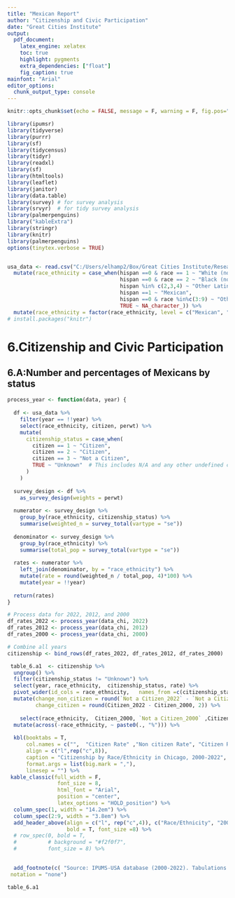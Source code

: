 ```yaml
---
title: "Mexican Report"
author: "Citizenship and Civic Participation"
date: "Great Cities Institute"
output: 
  pdf_document:
    latex_engine: xelatex
    toc: true
    highlight: pygments
    extra_dependencies: ["float"]
    fig_caption: true
mainfont: "Arial"
editor_options: 
  chunk_output_type: console
---
```


```r
knitr::opts_chunk$set(echo = FALSE, message = F, warning = F, fig.pos="H")
```


```r

library(ipumsr)
library(tidyverse)
library(purrr)
library(sf)
library(tidycensus)
library(tidyr)
library(readxl)
library(sf)
library(htmltools)
library(leaflet)
library(janitor)
library(data.table)
library(survey) # for survey analysis
library(srvyr)  # for tidy survey analysis
library(palmerpenguins)
library("kableExtra") 
library(stringr)
library(knitr)
library(palmerpenguins)
options(tinytex.verbose = TRUE)


usa_data <- read.csv("C:/Users/elhamp2/Box/Great Cities Institute/Research/Mexican Report/final_Mexican_IL_2000_22.csv") %>% 
  mutate(race_ethnicity = case_when(hispan ==0 & race == 1 ~ "White (non-Hispanic or Latino)",
                                    hispan ==0 & race == 2 ~ "Black (non-Hispanic or Latino)",
                                    hispan %in% c(2,3,4) ~ "Other Latinos",
                                    hispan ==1 ~ "Mexican", 
                                    hispan ==0 & race %in%c(3:9) ~ "Other (non-Hispanic or Latino)",
                                    TRUE ~ NA_character_)) %>% 
  mutate(race_ethnicity = factor(race_ethnicity, level = c("Mexican", "Other Latinos","White (non-Hispanic or Latino)", "Black (non-Hispanic or Latino)",  "Other (non-Hispanic or Latino)"))) 
# install.packages("knitr")


```

\renewcommand{\arraystretch}{1.4}
\clearpage

# 6.Citizenship and Civic Participation

## 6.A:Number and percentages of Mexicans by status

```r

process_year <- function(data, year) {
  
  df <- usa_data %>% 
    filter(year == !!year) %>% 
    select(race_ethnicity, citizen, perwt) %>%
    mutate(
      citizenship_status = case_when(
        citizen == 1 ~ "Citizen",
        citizen == 2 ~ "Citizen",
        citizen == 3 ~ "Not a Citizen",
        TRUE ~ "Unknown"  # This includes N/A and any other undefined categories
      )
    )
  
  survey_design <- df %>%
    as_survey_design(weights = perwt)
  
  numerator <- survey_design %>%
    group_by(race_ethnicity, citizenship_status) %>%
    summarise(weighted_n = survey_total(vartype = "se"))
  
  denominator <- survey_design %>%
    group_by(race_ethnicity) %>%
    summarise(total_pop = survey_total(vartype = "se"))
  
  rates <- numerator %>%
    left_join(denominator, by = "race_ethnicity") %>%
    mutate(rate = round(weighted_n / total_pop, 4)*100) %>% 
    mutate(year = !!year)
  
  return(rates)
}

# Process data for 2022, 2012, and 2000
df_rates_2022 <- process_year(data_chi, 2022)
df_rates_2012 <- process_year(data_chi, 2012)
df_rates_2000 <- process_year(data_chi, 2000)

# Combine all years
citizenship <- bind_rows(df_rates_2022, df_rates_2012, df_rates_2000)

```



```r
 table_6.a1  <- citizenship %>%
  ungroup() %>%
  filter(citizenship_status != "Unknown") %>% 
  select(year, race_ethnicity,  citizenship_status, rate) %>%
  pivot_wider(id_cols = race_ethnicity,   names_from =c(citizenship_status, year) , values_from = rate) %>% 
  mutate(change_non_citizen = round(`Not a Citizen_2022` - `Not a Citizen_2000`, 2) ,
         change_citizen = round(Citizen_2022 - Citizen_2000, 2)) %>% 
    
    select(race_ethnicity,  Citizen_2000, `Not a Citizen_2000` ,Citizen_2012, `Not a Citizen_2012`, Citizen_2022, `Not a Citizen_2022`, change_citizen, change_non_citizen) %>%
  mutate(across(-race_ethnicity, ~ paste0(., "%"))) %>% 
  
  kbl(booktabs = T,
      col.names = c("",  "Citizen Rate" ,"Non citizen Rate", "Citizen Rate" ,"Non citizen Rate", "Citizen Rate" ,"Non citizen Rate", "Citizen Rate" ,"Non citizen Rate"),
      align = c("l",rep("c",8)),
      caption = "Citizenship by Race/Ethnicity in Chicago, 2000-2022",
      format.args = list(big.mark = ","),
      linesep = "") %>%
 kable_classic(full_width = F,
                font_size = 8,
                html_font = "Arial",
                position = "center",
                latex_options = "HOLD_position") %>%
  column_spec(1, width = "14.2em") %>%
  column_spec(2:9, width = "3.8em") %>%
  add_header_above(align = c("l", rep("c",4)), c("Race/Ethnicity", "2000" = 2, "2008-2012" = 2, "2018-2022" = 2, "Change from\n2000 to 2018-2022" = 2), 
                   bold = T, font_size =8) %>%
  # row_spec(0, bold = T,
  #          # background = "#f2f0f7",
  #          font_size = 8) %>%

  
  add_footnote(c( "Source: IPUMS-USA database (2000-2022). Tabulations by Great Cities Institute"),
 notation = "none")              

table_6.a1                                                                                                                                                                                                                                                                                                                                                                                                      
```












